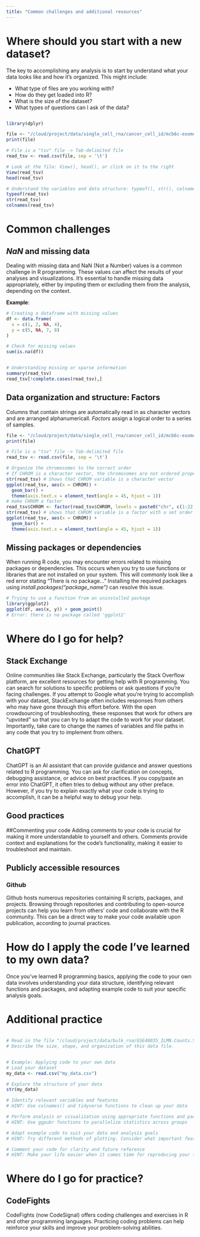 ```yaml
---
title: "Common challenges and additional resources"
---
```


# Where should you start with a new dataset?

The key to accomplishing any analysis is to start by understand what your data looks like and how it's organized. This might include:

- What type of files are you working with?
- How do they get loaded into R?
- What is the size of the dataset?
- What types of questions can I ask of the data?

```R

library(dplyr)

file <- "/cloud/project/data/single_cell_rna/cancer_cell_id/mcb6c-exome-somatic.variants.annotated.clean.filtered.tsv"
print(file)

# File is a "tsv" file -> Tab-delimited file
read_tsv <- read.csv(file, sep = '\t')

# Look at the file: View(), head(), or click on it to the right
View(read_tsv)
head(read_tsv)

# Understand the variables and data structure: typeof(), str(), colnames()
typeof(read_tsv)
str(read_tsv)
colnames(read_tsv)

```

# Common challenges

## *NaN* and missing data

Dealing with missing data and NaN (Not a Number) values is a common challenge in R programming. These values can affect the results of your analyses and visualizations. It's essential to handle missing data appropriately, either by imputing them or excluding them from the analysis, depending on the context.

**Example**: 
```R
# Creating a dataframe with missing values
df <- data.frame(
  x = c(1, 2, NA, 4),
  y = c(5, NA, 7, 8)
)

# Check for missing values
sum(is.na(df))
```

```R

# Understanding missing or sparse information
summary(read_tsv)
read_tsv[!complete.cases(read_tsv),]

```

## Data organization and structure: Factors
Columns that contain strings are automatically read in as character vectors and are arranged alphanumericall. *Factors* assign a logical order to a series of samples. 


```R
file <- "/cloud/project/data/single_cell_rna/cancer_cell_id/mcb6c-exome-somatic.variants.annotated.clean.filtered.tsv"
print(file)

# File is a "tsv" file -> Tab-delimited file
read_tsv <- read.csv(file, sep = '\t')

# Organize the chromosomes to the correct order
# If CHROM is a character vector, the chromosomes are not ordered properly
str(read_tsv) # Shows that CHROM variable is a character vector
ggplot(read_tsv, aes(x = CHROM)) +
  geom_bar() +
  theme(axis.text.x = element_text(angle = 45, hjust = 1))
# make CHROM a factor
read_tsv$CHROM <- factor(read_tsv$CHROM, levels = paste0("chr", c(1:22, 'X','Y')))
str(read_tsv) # shows that CHROM variable is a factor with a set order of character strings
ggplot(read_tsv, aes(x = CHROM)) +
  geom_bar() +
  theme(axis.text.x = element_text(angle = 45, hjust = 1))

```

## Missing packages or dependencies

When running R code, you may encounter errors related to missing packages or dependencies. This occurs when you try to use functions or libraries that are not installed on your system. This will commonly look like a red error stating "There is no package..." Installing the required packages using *install.packages("package_name")* can resolve this issue.

```R
# Trying to use a function from an uninstalled package
library(ggplot2)
ggplot(df, aes(x, y)) + geom_point()
# Error: there is no package called 'ggplot2'
```


# Where do I go for help?

## Stack Exchange

Online communities like Stack Exchange, particularly the Stack Overflow platform, are excellent resources for getting help with R programming. You can search for solutions to specific problems or ask questions if you're facing challenges. If you attempt to Google what you're trying to accomplish with your dataset, StackExchange often includes responses from others who may have gone through this effort before. With the open crowdsourcing of troubleshooting, these responses that work for others are "upvoted" so that you can try to adapt the code to work for your dataset. Importantly, take care to change the names of variables and file paths in any code that you try to implement from others. 

## ChatGPT

ChatGPT is an AI assistant that can provide guidance and answer questions related to R programming. You can ask for clarification on concepts, debugging assistance, or advice on best practices. If you copy/paste an error into ChatGPT, it often tries to debug without any other preface. However, if you try to explain exactly what your code is trying to accomplish, it can be a helpful way to debug your help.

## Good practices

##Commenting your code
Adding comments to your code is crucial for making it more understandable to yourself and others. Comments provide context and explanations for the code's functionality, making it easier to troubleshoot and maintain.

## Publicly accessible resources

### Github

Github hosts numerous repositories containing R scripts, packages, and projects. Browsing through repositories and contributing to open-source projects can help you learn from others' code and collaborate with the R community. This can be a direct way to make your code available upon publication, according to journal practices.

# How do I apply the code I've learned to my own data?

Once you've learned R programming basics, applying the code to your own data involves understanding your data structure, identifying relevant functions and packages, and adapting example code to suit your specific analysis goals.

# Additional practice

```R

# Read in the file "/cloud/project/data/bulk_rna/GSE48035_ILMN.Counts.SampleSubset.ProteinCodingGenes.tsv"
# Describe the size, shape, and organization of this data file.


# Example: Applying code to your own data
# Load your dataset
my_data <- read.csv("my_data.csv")

# Explore the structure of your data
str(my_data)

# Identify relevant variables and features
# HINT: Use colnames() and tidyverse functions to clean up your data

# Perform analysis or visualization using appropriate functions and packages
# HINT: Use ggpubr functions to parallelize statistics across groups

# Adapt example code to suit your data and analysis goals
# HINT: Try different methods of plotting. Consider what important features you're trying to understand and show with this data.

# Comment your code for clarity and future reference
# HINT: Make your life easier when it comes time for reproducing your figures and filling in that "Data and Code Availability" section of your manuscript.
```

# Where do I go for practice?

## CodeFights

CodeFights (now CodeSignal) offers coding challenges and exercises in R and other programming languages. Practicing coding problems can help reinforce your skills and improve your problem-solving abilities.


